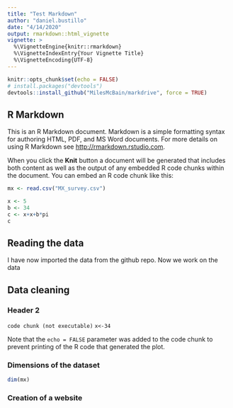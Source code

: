 ```yaml
---
title: "Test Markdown"
author: "daniel.bustillo"
date: "4/14/2020"
output: rmarkdown::html_vignette
vignette: >
  %\VignetteEngine{knitr::rmarkdown}
  %\VignetteIndexEntry{Your Vignette Title}
  %\VignetteEncoding{UTF-8}
---
```


```r
knitr::opts_chunk$set(echo = FALSE)
# install.packages("devtools")
devtools::install_github("MilesMcBain/markdrive", force = TRUE)

```

## R Markdown

This is an R Markdown document. Markdown is a simple formatting syntax for authoring HTML, PDF, and MS Word documents. For more details on using R Markdown see <http://rmarkdown.rstudio.com>.

When you click the **Knit** button a document will be generated that includes both content as well as the output of any embedded R code chunks within the document. You can embed an R code chunk like this:

```r
mx <- read.csv("MX_survey.csv")

x <- 5
b <- 34
c <- x+x+b*pi
c
```

## Reading the data
I have now imported the data from the github repo. Now we work on the data  

## Data cleaning

### Header 2
```code chunk (not executable)```
```x<-34```

Note that the `echo = FALSE` parameter was added to the code chunk to prevent printing of the R code that generated the plot.

### Dimensions of the dataset
```r
dim(mx)
```
### Creation of a website

